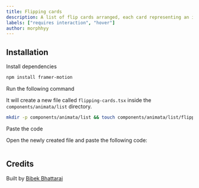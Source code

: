 ```yaml
---
title: Flipping cards
description: A list of flip cards arranged, each card representing an item or concept. Hovering on a card flips it to reveal additional details.
labels: ["requires interaction", "hover"]
author: morphhyy
---
```


<ComponentPreview name="list-flipping-cards--docs" />

## Installation

<Steps>
<Step>Install dependencies</Step>

```bash
npm install framer-motion
```

<Step>Run the following command</Step>

It will create a new file called `flipping-cards.tsx` inside the `components/animata/list` directory.

```bash
mkdir -p components/animata/list && touch components/animata/list/flipping-cards.tsx
```

<Step>Paste the code</Step>

Open the newly created file and paste the following code:

```jsx file=<rootDir>/animata/list/flipping-cards.tsx

```

</Steps>

## Credits

Built by [Bibek Bhattarai](https://github.com/morphhyy)
